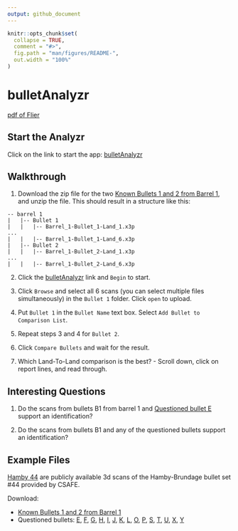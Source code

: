 ```yaml
---
output: github_document
---
```


<!-- README.md is generated from README.Rmd. Please edit that file -->

```r
knitr::opts_chunk$set(
  collapse = TRUE,
  comment = "#>",
  fig.path = "man/figures/README-",
  out.width = "100%"
)
```

# bulletAnalyzr

<!-- badges: start -->
<!-- badges: end -->

[pdf of Flier](bulletAnalyzr-flier.pdf)

## Start the Analyzr

Click on the link to start the app: [bulletAnalyzr](https://labs.omnianalytics.org/bullet-analyzer/)

## Walkthrough


1. Download the zip file for the two [Known Bullets 1 and 2 from Barrel 1](https://github.com/CSAFE-ISU/bulletAnalyzr/raw/main/examples/Hamby-44/barrel%201.zip), and unzip the file. This should result in a structure like this:

```
-- barrel 1
|   |-- Bullet 1
|   |   |-- Barrel_1-Bullet_1-Land_1.x3p
... 
|   |   |-- Barrel_1-Bullet_1-Land_6.x3p
|   |-- Bullet 2
|   |   |-- Barrel_1-Bullet_2-Land_1.x3p
... 
|   |   |-- Barrel_1-Bullet_2-Land_6.x3p
```

2. Click the [bulletAnalyzr](https://labs.omnianalytics.org/bullet-analyzer/) link and `Begin` to start.

3. Click `Browse` and select all 6 scans (you can select multiple files simultaneously) in the `Bullet 1` folder. Click `open` to upload.

4. Put `Bullet 1` in the `Bullet Name` text box. Select `Add Bullet to Comparison List`.

5. Repeat steps 3 and 4 for `Bullet 2`.

6. Click `Compare Bullets` and wait for the result.

7. Which Land-To-Land comparison is the best? - Scroll down, click on report lines, and read through.


## Interesting Questions

1. Do the scans from bullets B1  from barrel 1  and [Questioned bullet E](https://github.com/CSAFE-ISU/bulletAnalyzr/raw/main/examples/Hamby-44/Questioned//Bullet E.zip) support an identification?

2. Do the scans from bullets B1 and any of the questioned bullets support an identification? 

## Example Files


[Hamby 44](https://tsapps.nist.gov/NRBTD/Studies/Studies/Details/fc1f7807-f6e2-41c2-abd1-6173d5a99157)
are publicly available 3d scans of the Hamby-Brundage bullet set #44 provided by CSAFE. 

Download: 

  - [Known Bullets 1 and 2 from Barrel 1](examples/Hamby-44/barrel 1.zip)
  - Questioned bullets:  [E](examples/Hamby-44/Questioned//Bullet E.zip), 
  [F](examples/Hamby-44/Questioned//Bullet F.zip), 
[G](examples/Hamby-44/Questioned//Bullet G.zip), 
[H](examples/Hamby-44/Questioned//Bullet H.zip), 
[I](examples/Hamby-44/Questioned//Bullet I.zip), 
[J](examples/Hamby-44/Questioned//Bullet J.zip), 
[K](examples/Hamby-44/Questioned//Bullet K.zip), 
[L](examples/Hamby-44/Questioned//Bullet L.zip), 
[O](examples/Hamby-44/Questioned//Bullet O.zip), 
[P](examples/Hamby-44/Questioned//Bullet P.zip), 
[S](examples/Hamby-44/Questioned//Bullet S.zip), 
[T](examples/Hamby-44/Questioned//Bullet T.zip), 
[U](examples/Hamby-44/Questioned//Bullet U.zip), 
[X](examples/Hamby-44/Questioned//Bullet X.zip), 
[Y](examples/Hamby-44/Questioned//Bullet Y.zip) 


